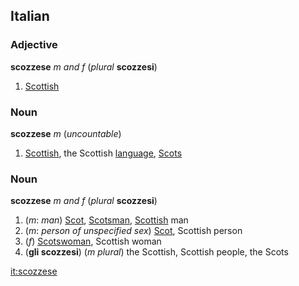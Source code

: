 ==Italian==
===Adjective===
'''scozzese''' ''m and f'' (''plural'' '''scozzesi''')

#[[Scottish]]

===Noun===
'''scozzese''' ''m'' (''uncountable'')

#[[Scottish]], the Scottish [[language]], [[Scots]]

===Noun===
'''scozzese''' ''m and f'' (''plural'' '''scozzesi''')

#(''m'': ''man'') [[Scot]], [[Scotsman]], [[Scottish]] man
#(''m'': ''person of unspecified sex'') [[Scot]], Scottish person
#(''f'') [[Scotswoman]], Scottish woman
#('''gli scozzesi''') (''m plural'') the Scottish, Scottish people, the Scots

[[it:scozzese]]